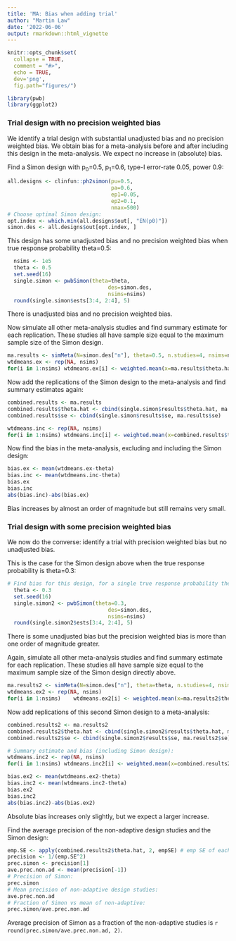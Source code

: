 ```yaml
---
title: 'MA: Bias when adding trial'
author: "Martin Law"
date: '2022-06-06'
output: rmarkdown::html_vignette
---
```


```r
knitr::opts_chunk$set(
  collapse = TRUE,
  comment = "#>",
  echo = TRUE,
  dev='png',
  fig.path="figures/")
```

```r
library(pwb)
library(ggplot2)
```

### Trial design with no precision weighted bias

We identify a trial design with substantial unadjusted bias and no precision weighted bias. We obtain bias for a meta-analysis before and after including this design in the meta-analysis. We expect no increase in (absolute) bias.


Find a Simon design with p~0~=0.5, p~1~=0.6, type-I error-rate 0.05, power
0.9:

```r
all.designs <- clinfun::ph2simon(pu=0.5,
                                 pa=0.6,
                                 ep1=0.05,
                                 ep2=0.1,
                                 nmax=500)
# Choose optimal Simon design:
opt.index <- which.min(all.designs$out[, "EN(p0)"])
simon.des <- all.designs$out[opt.index, ]
```


This design has some unadjusted bias and no precision weighted bias when true response probability theta=0.5:

```r
  nsims <- 1e5
  theta <- 0.5
  set.seed(16)
  single.simon <- pwbSimon(theta=theta,
                                des=simon.des,
                                nsims=nsims)
  round(single.simon$ests[3:4, 2:4], 5)
```

There is unadjusted bias and no precision weighted bias.


Now simulate all other meta-analysis studies and find summary estimate for each replication. These studies all have sample size equal to the maximum sample size of the Simon design.

```r
ma.results <- simMeta(N=simon.des["n"], theta=0.5, n.studies=4, nsims=nsims)
wtdmeans.ex <- rep(NA, nsims)
for(i in 1:nsims) wtdmeans.ex[i] <- weighted.mean(x=ma.results$theta.hat[i, ], w=1/ma.results$se[i, ]^2)

```
Now add the replications of the Simon design to the meta-analysis and find summary estimates again:

```r
combined.results <- ma.results
combined.results$theta.hat <- cbind(single.simon$results$theta.hat, ma.results$theta.hat)
combined.results$se <- cbind(single.simon$results$se, ma.results$se)

wtdmeans.inc <- rep(NA, nsims)
for(i in 1:nsims) wtdmeans.inc[i] <- weighted.mean(x=combined.results$theta.hat[i, ], w=1/combined.results$se[i, ]^2)
```

Now find the bias in the meta-analysis, excluding and including the Simon design:

```r
bias.ex <- mean(wtdmeans.ex-theta)
bias.inc <- mean(wtdmeans.inc-theta)
bias.ex
bias.inc
abs(bias.inc)-abs(bias.ex)
```
Bias increases by almost an order of magnitude but still remains very small.



### Trial design with some precision weighted bias

We now do the converse: identify a trial with precision weighted bias but no unadjusted bias.

This is the case for the Simon design above when the true response probability is theta=0.3:

```r
# Find bias for this design, for a single true response probability theta:
  theta <- 0.3
  set.seed(16)
  single.simon2 <- pwbSimon(theta=0.3,
                                des=simon.des,
                                nsims=nsims)
  round(single.simon2$ests[3:4, 2:4], 5)
```
There is some unadjusted bias but the precision weighted bias is more than one order of magnitude greater.


Again, simulate all other meta-analysis studies and find summary estimate for each replication. These studies all have sample size equal to the maximum sample size of the Simon design directly above.

```r
ma.results2 <- simMeta(N=simon.des["n"], theta=theta, n.studies=4, nsims=nsims)
wtdmeans.ex2 <- rep(NA, nsims)
for(i in 1:nsims)    wtdmeans.ex2[i] <- weighted.mean(x=ma.results2$theta.hat[i, ], w=1/ma.results2$se[i, ]^2)
```

Now add replications of this second Simon design to a meta-analysis:

```r
combined.results2 <- ma.results2
combined.results2$theta.hat <- cbind(single.simon2$results$theta.hat, ma.results2$theta.hat)
combined.results2$se <- cbind(single.simon2$results$se, ma.results2$se)

# Summary estimate and bias (including Simon design):
wtdmeans.inc2 <- rep(NA, nsims)
for(i in 1:nsims) wtdmeans.inc2[i] <- weighted.mean(x=combined.results2$theta.hat[i, ], w=1/combined.results2$se[i, ]^2)

bias.ex2 <- mean(wtdmeans.ex2-theta)
bias.inc2 <- mean(wtdmeans.inc2-theta)
bias.ex2
bias.inc2
abs(bias.inc2)-abs(bias.ex2)
```
Absolute bias increases only slightly, but we expect a larger increase.

Find the average precision of the non-adaptive design studies and the Simon design:

```r
emp.SE <- apply(combined.results2$theta.hat, 2, empSE) # emp SE of each column
precision <- 1/(emp.SE^2)
prec.simon <- precision[1]
ave.prec.non.ad <- mean(precision[-1])
# Precision of Simon:
prec.simon
# Mean precision of non-adaptive design studies:
ave.prec.non.ad
# Fraction of Simon vs mean of non-adaptive:
prec.simon/ave.prec.non.ad
```

Average precision of Simon as a fraction of the non-adaptive studies is `r round(prec.simon/ave.prec.non.ad, 2)`.


